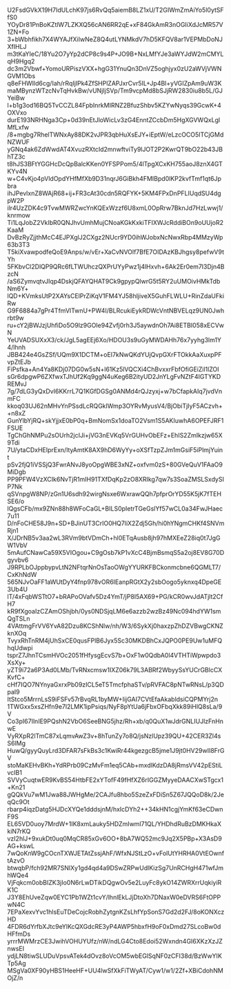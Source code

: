U2FsdGVkX19H7IdULchK97js6RvQq5aiemB8LZ1xU/T2GIWmZmAiYo5l0ytSFfS0
YOyDr81PnBoKZtlW7LZKXQ56cAN6RR2qE+xF84GkAmR3nOGIiXdJcMR57V1ZN+Fo
3+bWbhfikh7X4WYAJfXiIwNeZ8Q4utLYNMkdV7hD5KFQV8ar1VEPMbDoNJXfIHLJ
m3tKaYIeC/18Yu2O7yYp2dCP8c9s4P+JO9B+NxLMfYJe3aWYJdW2mCMYLqH9Hgq2
dc3m2Vbwf+YomoURPiszVXX+hgG31YnuQn3DnVZ5oghjyx0zU2aWVjVWNGVM1Obs
q8eFHWIld6cg/Iah/rRqIjIPk4ZfSHPlZAPJxrCvr5IL+Jp4Bl+yVGIZpAm9uW3K
maMBynzWTzcNvTqHvkBw/vUNjIjSVp/Tm9vcpMd8bSJjRW2830iu8b5L/GJYeiBw
l+b1g3od16BQ5TvCCZL84FpbInrkMIRNZ2BfuzShbv5KZYwNyqs39GcwK+4OXVxo
durE193NRHNga3Cp+0d39nEtJloWicLv3zG4EnntZCcbDm5HgXGVWQxLglMfLxfw
/8+mgbg7RhelTWNxAy88DK2vJPR3qbHuXsEJY+iEptW/eLzcOCO5ITCjGMdNZWUF
yGNq4ak6ZdWwdAT4XvuzRXtcId2mnwftviTy9lJOT2P2KwrQT9bO22b43JBhTZ3c
t8hJS3BFtYGGHcDcQpBalcKKen0YFSPPom5/4lTpgXCxKH755aoJ8znX4GTKYv4N
w+C4vKjo4pVldOpdYHfMfXb9D31nqrJ6GiBkh4FMIBpd0lKP2kvfTmf1qt6Jpbra
ihJPevlxnZ8WAjR68+ij+FR3cAt30cdn5RQFYK+5KM4FPxDnPFLIUqdSU4dgpW2P
ilr4UzZDK4c9TvwMWRZwcYnKQExWzzf6U8xmL0OpRrw7BknJd7HzLwwj1/knrmow
Ti1LqJobZ2VkIbR0QNJhvUmhMujCNoaKGkKxkiTFIXWJcRddiBOn9oUUjoR2KaaM
DvBzRyZjjthMcC4EJPXglJ2CXgz2NUcr9YD0ihWJobxNcNwxRbp4MMzyWp63b3T3
T5kiXvawpodfeQoE9Anps/w/vEr+XaCvNVOlf7BfE7OIDAzKBJhgsy8pefwV9tYh
5FKbvCl2DlQP9QRc6fLTWUhczQXPrUYyPwz1j4lHxvh+6Ak2Er0em7I3Djn4BzcN
/aS6ZymvqtvJIqp4DskjQFAYQHAT9Ck9gpypQlwrG5t5RY2uUMOivHMkTdbNm6Y+
lQD+KVmksUtP2XAYsCElPrZiKqV1FM4YJ58hljiveX5GuhFLWLU+RinZdaUFkiRw
G9F6884a7gPr4TfmVlTwnU+PW4I/BLRcukiEykRDWcVntNBVELqz9UN0Jwhrbt9w
ru+cY2jBWJzjUhfiDo5O9lz9GOIe94Zvfj0rh3J5aywdnOh7Ai8ETBI058xECVwN
YeUVADSUXxX3/ck/JgL5agEEj6Xo/HDOU3s9uGyMWDAHh76x7yyhg3lm1Y4/lhnh
JBB424e4GsZSf/UQm9X1DCTM+oEI7kNwQKdYUjQvpGXrFTOkkAaXuxpPFvpZtEJb
FiPsfka+An4Ya8KDj07DG0w5sN+l61Kz5lVQCXi4ChBvxxrFbfOfiGEiZil1lZOI
sGr6dpgwP6ZXfwxTJhUf2Kq9ggN4uKeg6B2ityUD2JnYLgFvNZtF4IGTYKDREMvJ
7g/7dLG3yQxDvI6KKrrL7Q1KGfDGSg0ANMd4rQJzyxj+w7bCfapkAIq7jvdVnmFC
kkoq03UJ62nMHvYnPSsdLcRQGkIWmp3OYRvMyusV4/BjObiTjIyF5ACzvh++n8xZ
GunYlbYjRQ+skYjjxE0bP0q+BmNomSx1doaTO2Vsm1S5AKIuwhA6OPEFJRF1FSUE
TgChGhNMPu2sOUrh2jcIJi+jVG3nEVKq5VrGUHvObEFz+EhIS2ZmIkzjw65X9Tdi
7U/ytaCDxHEIprExn/ltyAmtK8AX9hD6WyYy+oXSfTzpZJm1mGsiF5iPlmjYuint
pSv2fjQ1iVSSjQ3FwrANvJ8yoOpgWBE3xNZ+oxfvm0zS+80GVeQuV1FAaO9MiDgb
PP9PFW4VzXCIk6NvTjR1mIH91TXfDqKp2zO8XRIkg7qw7s3SoaZMSLSxdySIP7Nk
qSVnpgW8NP/zGn1U6sdh92wirgNsxe6WxrawQQh7pfprOrYD55K5jK7fTEHSE6/o
lQgsCFb/mx9ZNn88h8WFoCaGL+BILS0pIetrTGeGslYf57wCL0a34FwJHaec7u11
D/nFoCHE58J9n+SD+BJinUT3CrIO0HQ7liX2Zdj5Gh/hi0hYNgmCHKf4SNVmRjn1
X/JDrNB5v3aa2wL3RVm9btVDmCh+hl0ETqAusb8jh97hMXEeZ28iq0t7JgGW1VbV
5mAufCNawCa59X5VIOgou+C9gOsb7kP1vXcC4BjmBsmqS5a2oj8EV8G70Dgyvbv6
J9RPLbOJppbypvLtN2NFtqrNnOsTaoOWgYYURKFBCkonmcbne6QGMLT7/CxKhNdW
565NJvOaFF1aWUtDyY4fnp978vOR6IEanpRGtX2y2sbOogo5yknxq4DpeGE3Ub4U
lT/4xFqbWSTtO7+bRAPoOVafv5Dz4YmT/jP8I5AX69+PG/kCR0wvJdATjlt2CfH7
kR9fXgoaIzCZAmOShjbh/0ys0NDSjqLM6e6azzb2wzBz49Nc094hdYW1smQgTSLn
4VAttmgFrVV6YvA82Dzu8KCShNlw/nh/W3/6SykXj0haxzpZhDZVBwgCKNZknXOq
TvyxRhTnRM4jUhSxCE0qusFPlB6Jyx5Sc30MKDBhCxJQPO0PE9Uw1uMFQhqUdwpi
tsprZ7JhnTCsmHVOc2051fHfysgEcvS7b+OxF1w0QdbA0l4VTHTiWpwpdo3XsXy+
yZT9i72a6P3Ad0LMb/TvRNxcmsw1IXZ06k79L3ABRf2WbyySsYUCrGBlcCXKvfC+
cHf7IQO7NYnyaGxrxPb09zICL5eT5TmcfphaSTv/pRVFAC8pNTwRNsL/p3QDpaI9
ItStco5MrrnLsS9iFSFv57rBvqRL1byMW+IijGAI7CVtEfaAkabldsiCQPMYrj2n
1TWGxx5xsZHfn9e7l2LMK1ipPsiqs/NyF8pYtUa6jFbxOFbqXkk89iHlQ8sLa/9V
Co3pI67IlnIE9PQshN2VbO6SeeBNG5jhz/Rh+xb/q0QuX1wJdrGNLIUJlzFnHnwE
VyRXpR2lTmC87xLqmvAwZ3v+8hTunZy7o8Q/jsNzlUpz39QU+42CER3Zl4sS6lMg
HuwQ/gyyQuyLrd3DFAR7sFkBs3c1KwiRr44kgezgcB5jme1J9jt0HV29wII8FrGV
stoMaKEHvBKh+YdRPrb09CzMvFm1eq5CAb+mxdlKdzDA8jRmsVV42pEStiLvcIB1
SVVyCuqtwER9KvBS54HtbFE2xYTofF49fHfXZ6rIGGZMyyeDAACXwSTgcx1+Kn21
gQQkVu7wM1Jwa88JWHgMe/2CAJfu8hbo5SzeZxFDiSn5Z67JQQoD8k/2JeqQc9Ot
rbarp4iqzDatg5HJDcXYQe1dddsjnM/hxIcDYh2++34kHN1cgjYmKf63eCDwnF9S
EL65VD0uoy7MrdW+1IK8xmLauky5HDZmIwml71QL/YHDhdRuBzDMKHkaXkiN7rKQ
vzI2hlJ+9xukDt0uq0MqCR85xGv6OO+8bA7WQ52mc9Jq2X5PBp+X3AsD9AG+kswL
7wQoKnW9gCOcnTXWJETAtZssjAhF/WfxNJStLzO+vFolUtYHRHA0VtEOwnftAzvO
btwqbP/fch92MR7SNlXy1gd4qd4a9DSwZRPwUdlKizSg7UnRCHgH471wfJmhWQe4
VjFqkcm0obBIZK3jIo0N6rLwDTikDQgwOv5e2LuyFc8ykO14ZWRXrrUqkiyiRK1C
J3Y8EhUveZqw0EYC1Pb1WZt1cvY/lhnlEkLJjDtoXh7DNaxW0eDVRS6FtOPPwN4C
7EPaXexvYvc1hlsEuTDeCojcRobhZytgnKZsLhfYpSonS7Gd2d2FJ/8oKONXczHD
4FDR6dYrfbXJtc9eYlKcQXGdcRE3yP4AWP5hbxfH9oF0xDmd27SLcoBw0dHFfmDs
yrrrMWMrzCE3JwihVOHUYUfz/nW/ndLG4Cto8Edoi52Wxndn4GI6XKzXzJZnwsEI
ydjLN8tiwSLUDuVpsvATek4dOvz8oVcOM5wbEGlSqNF0zCFI38d/BzWwYIKTp5Ag
MSgVa0XF90yHBS1HeeHF+UU4lwSfXkFiTWyAT/Cyw1/w1/2Zf+XBiCdohNMOjZ/n
